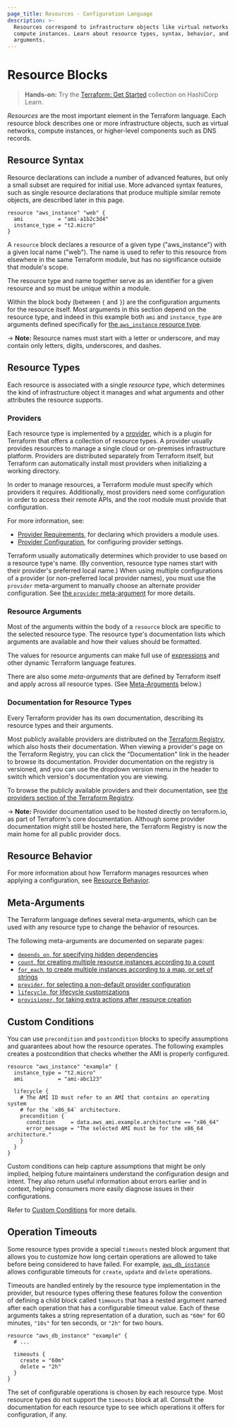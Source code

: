 ```yaml
---
page_title: Resources - Configuration Language
description: >-
  Resources correspond to infrastructure objects like virtual networks or
  compute instances. Learn about resource types, syntax, behavior, and
  arguments.
---
```


# Resource Blocks

> **Hands-on:** Try the [Terraform: Get Started](https://learn.hashicorp.com/collections/terraform/aws-get-started?utm_source=WEBSITE&utm_medium=WEB_IO&utm_offer=ARTICLE_PAGE&utm_content=DOCS) collection on HashiCorp Learn.

_Resources_ are the most important element in the Terraform language.
Each resource block describes one or more infrastructure objects, such
as virtual networks, compute instances, or higher-level components such
as DNS records.

## Resource Syntax

Resource declarations can include a number of advanced features, but only
a small subset are required for initial use. More advanced syntax features,
such as single resource declarations that produce multiple similar remote
objects, are described later in this page.

```hcl
resource "aws_instance" "web" {
  ami           = "ami-a1b2c3d4"
  instance_type = "t2.micro"
}
```

A `resource` block declares a resource of a given type ("aws_instance")
with a given local name ("web"). The name is used to refer to this resource
from elsewhere in the same Terraform module, but has no significance outside
that module's scope.

The resource type and name together serve as an identifier for a given
resource and so must be unique within a module.

Within the block body (between `{` and `}`) are the configuration arguments
for the resource itself. Most arguments in this section depend on the
resource type, and indeed in this example both `ami` and `instance_type` are
arguments defined specifically for [the `aws_instance` resource type](https://registry.terraform.io/providers/hashicorp/aws/latest/docs/resources/instance).

-> **Note:** Resource names must start with a letter or underscore, and may
contain only letters, digits, underscores, and dashes.

## Resource Types

Each resource is associated with a single _resource type_, which determines
the kind of infrastructure object it manages and what arguments and other
attributes the resource supports.

### Providers

Each resource type is implemented by a [provider](/language/providers/requirements),
which is a plugin for Terraform that offers a collection of resource types. A
provider usually provides resources to manage a single cloud or on-premises
infrastructure platform. Providers are distributed separately from Terraform
itself, but Terraform can automatically install most providers when initializing
a working directory.

In order to manage resources, a Terraform module must specify which providers it
requires. Additionally, most providers need some configuration in order to
access their remote APIs, and the root module must provide that configuration.

For more information, see:

- [Provider Requirements](/language/providers/requirements), for declaring which
  providers a module uses.
- [Provider Configuration](/language/providers/configuration), for configuring provider settings.

Terraform usually automatically determines which provider to use based on a
resource type's name. (By convention, resource type names start with their
provider's preferred local name.) When using multiple configurations of a
provider (or non-preferred local provider names), you must use the `provider`
meta-argument to manually choose an alternate provider configuration. See
[the `provider` meta-argument](/language/meta-arguments/resource-provider) for more details.

### Resource Arguments

Most of the arguments within the body of a `resource` block are specific to the
selected resource type. The resource type's documentation lists which arguments
are available and how their values should be formatted.

The values for resource arguments can make full use of
[expressions](/language/expressions) and other dynamic Terraform
language features.

There are also some _meta-arguments_ that are defined by Terraform itself
and apply across all resource types. (See [Meta-Arguments](#meta-arguments) below.)

### Documentation for Resource Types

Every Terraform provider has its own documentation, describing its resource
types and their arguments.

Most publicly available providers are distributed on the
[Terraform Registry](https://registry.terraform.io/browse/providers), which also
hosts their documentation. When viewing a provider's page on the Terraform
Registry, you can click the "Documentation" link in the header to browse its
documentation. Provider documentation on the registry is versioned, and you can
use the dropdown version menu in the header to switch which version's
documentation you are viewing.

To browse the publicly available providers and their documentation, see
[the providers section of the Terraform Registry](https://registry.terraform.io/browse/providers).

-> **Note:** Provider documentation used to be hosted directly on terraform.io,
as part of Terraform's core documentation. Although some provider documentation
might still be hosted here, the Terraform Registry is now the main home for all
public provider docs.

## Resource Behavior

For more information about how Terraform manages resources when applying a
configuration, see
[Resource Behavior](/language/resources/behavior).

## Meta-Arguments

The Terraform language defines several meta-arguments, which can be used with
any resource type to change the behavior of resources.

The following meta-arguments are documented on separate pages:

- [`depends_on`, for specifying hidden dependencies](/language/meta-arguments/depends_on)
- [`count`, for creating multiple resource instances according to a count](/language/meta-arguments/count)
- [`for_each`, to create multiple instances according to a map, or set of strings](/language/meta-arguments/for_each)
- [`provider`, for selecting a non-default provider configuration](/language/meta-arguments/resource-provider)
- [`lifecycle`, for lifecycle customizations](/language/meta-arguments/lifecycle)
- [`provisioner`, for taking extra actions after resource creation](/language/resources/provisioners/syntax)

## Custom Conditions

You can use `precondition` and `postcondition` blocks to specify assumptions and guarantees about how the resource operates. The following examples creates a postcondition that checks whether the AMI is properly configured.

```hcl
resource "aws_instance" "example" {
  instance_type = "t2.micro"
  ami           = "ami-abc123"

  lifecycle {
    # The AMI ID must refer to an AMI that contains an operating system
    # for the `x86_64` architecture.
    precondition {
      condition     = data.aws_ami.example.architecture == "x86_64"
      error_message = "The selected AMI must be for the x86_64 architecture."
    }
  }
}
```

Custom conditions can help capture assumptions that might be only implied, helping future maintainers understand the configuration design and intent. They also return useful information about errors earlier and in context, helping consumers more easily diagnose issues in their configurations.

Refer to [Custom Conditions](/language/expressions/custom-conditions#preconditions-and-postconditions) for more details.

## Operation Timeouts

Some resource types provide a special `timeouts` nested block argument that
allows you to customize how long certain operations are allowed to take
before being considered to have failed.
For example, [`aws_db_instance`](https://registry.terraform.io/providers/hashicorp/aws/latest/docs/resources/db_instance)
allows configurable timeouts for `create`, `update` and `delete` operations.

Timeouts are handled entirely by the resource type implementation in the
provider, but resource types offering these features follow the convention
of defining a child block called `timeouts` that has a nested argument
named after each operation that has a configurable timeout value.
Each of these arguments takes a string representation of a duration, such
as `"60m"` for 60 minutes, `"10s"` for ten seconds, or `"2h"` for two hours.

```hcl
resource "aws_db_instance" "example" {
  # ...

  timeouts {
    create = "60m"
    delete = "2h"
  }
}
```

The set of configurable operations is chosen by each resource type. Most
resource types do not support the `timeouts` block at all. Consult the
documentation for each resource type to see which operations it offers
for configuration, if any.
